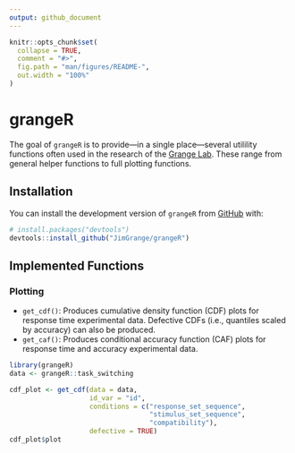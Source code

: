 ```yaml
---
output: github_document
---
```


<!-- README.md is generated from README.Rmd. Please edit that file -->

```r
knitr::opts_chunk$set(
  collapse = TRUE,
  comment = "#>",
  fig.path = "man/figures/README-",
  out.width = "100%"
)
```

# grangeR

The goal of `grangeR` is to provide---in a single place---several utilility functions often used 
in the research of the [Grange Lab](https://jimgrange.github.io/). These range from general helper functions to full plotting functions.

## Installation

You can install the development version of `grangeR` from [GitHub](https://github.com/) with:

``` r
# install.packages("devtools")
devtools::install_github("JimGrange/grangeR")
```

## Implemented Functions

### Plotting
* `get_cdf()`: Produces cumulative density function (CDF) plots for response time experimental data. Defective CDFs (i.e., quantiles scaled by accuracy) can also be produced.
* `get_caf()`: Produces conditional accuracy function (CAF) plots for response time and accuracy experimental data. 

```r
library(grangeR)
data <- grangeR::task_switching

cdf_plot <- get_cdf(data = data, 
                    id_var = "id", 
                    conditions = c("response_set_sequence", 
                                   "stimulus_set_sequence",
                                   "compatibility"), 
                    defective = TRUE)
cdf_plot$plot
```

